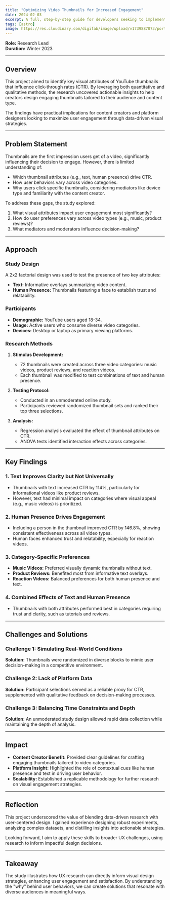 ```yaml
---
title: "Optimizing Video Thumbnails for Increased Engagement"
date: 2024-02-03
excerpt: A full, step-by-step guide for developers seeking to implement a portfolio or blog publication with Astro.
tags: [astro]
image: https://res.cloudinary.com/digifab/image/upload/v1739887073/portfolio/home-assets-3-THUMBNAIL_kpvize.png
---
```


**Role:** Research Lead  
**Duration:** Winter 2023

---

## Overview

This project aimed to identify key visual attributes of YouTube thumbnails that influence click-through rates (CTR). By leveraging both quantitative and qualitative methods, the research uncovered actionable insights to help creators design engaging thumbnails tailored to their audience and content type.

The findings have practical implications for content creators and platform designers looking to maximize user engagement through data-driven visual strategies.

---

## Problem Statement

Thumbnails are the first impression users get of a video, significantly influencing their decision to engage. However, there is limited understanding of:

- Which thumbnail attributes (e.g., text, human presence) drive CTR.
- How user behaviors vary across video categories.
- Why users click specific thumbnails, considering mediators like device type and familiarity with the content creator.

To address these gaps, the study explored:

1. What visual attributes impact user engagement most significantly?
2. How do user preferences vary across video types (e.g., music, product reviews)?
3. What mediators and moderators influence decision-making?

---

## Approach

### Study Design

A 2x2 factorial design was used to test the presence of two key attributes:

- **Text:** Informative overlays summarizing video content.
- **Human Presence:** Thumbnails featuring a face to establish trust and relatability.

### Participants

- **Demographic:** YouTube users aged 18-34.
- **Usage:** Active users who consume diverse video categories.
- **Devices:** Desktop or laptop as primary viewing platforms.

### Research Methods

1. **Stimulus Development:**

   - 72 thumbnails were created across three video categories: music videos, product reviews, and reaction videos.
   - Each thumbnail was modified to test combinations of text and human presence.

2. **Testing Protocol:**

   - Conducted in an unmoderated online study.
   - Participants reviewed randomized thumbnail sets and ranked their top three selections.

3. **Analysis:**
   - Regression analysis evaluated the effect of thumbnail attributes on CTR.
   - ANOVA tests identified interaction effects across categories.

---

## Key Findings

### 1. Text Improves Clarity but Not Universally

- Thumbnails with text increased CTR by 114%, particularly for informational videos like product reviews.
- However, text had minimal impact on categories where visual appeal (e.g., music videos) is prioritized.

### 2. Human Presence Drives Engagement

- Including a person in the thumbnail improved CTR by 146.8%, showing consistent effectiveness across all video types.
- Human faces enhanced trust and relatability, especially for reaction videos.

### 3. Category-Specific Preferences

- **Music Videos:** Preferred visually dynamic thumbnails without text.
- **Product Reviews:** Benefited most from informative text overlays.
- **Reaction Videos:** Balanced preferences for both human presence and text.

### 4. Combined Effects of Text and Human Presence

- Thumbnails with both attributes performed best in categories requiring trust and clarity, such as tutorials and reviews.

---

## Challenges and Solutions

### Challenge 1: Simulating Real-World Conditions

**Solution:** Thumbnails were randomized in diverse blocks to mimic user decision-making in a competitive environment.

### Challenge 2: Lack of Platform Data

**Solution:** Participant selections served as a reliable proxy for CTR, supplemented with qualitative feedback on decision-making processes.

### Challenge 3: Balancing Time Constraints and Depth

**Solution:** An unmoderated study design allowed rapid data collection while maintaining the depth of analysis.

---

## Impact

- **Content Creator Benefit:** Provided clear guidelines for crafting engaging thumbnails tailored to video categories.
- **Platform Insight:** Highlighted the role of contextual cues like human presence and text in driving user behavior.
- **Scalability:** Established a replicable methodology for further research on visual engagement strategies.

---

## Reflection

This project underscored the value of blending data-driven research with user-centered design. I gained experience designing robust experiments, analyzing complex datasets, and distilling insights into actionable strategies.

Looking forward, I aim to apply these skills to broader UX challenges, using research to inform impactful design decisions.

---

## Takeaway

The study illustrates how UX research can directly inform visual design strategies, enhancing user engagement and satisfaction. By understanding the "why" behind user behaviors, we can create solutions that resonate with diverse audiences in meaningful ways.
